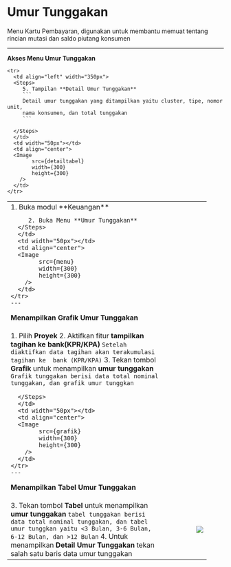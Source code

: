 

# Umur Tunggakan

Menu Kartu Pembayaran, digunakan untuk membantu memuat tentang rincian mutasi dan saldo piutang konsumen

---

**Akses Menu Umur Tunggakan**
<table>
  <tbody>
    <tr>
      <td align="left" width="350px">
      <Steps>
         1. Buka modul **Keuangan**

         2. Buka Menu **Umur Tunggakan**
      </Steps>
      </td>
      <td width="50px"></td>
      <td align="center">
      <Image
            src={menu}
            width={300}
            height={300}
        />
      </td>
    </tr>
    ---

**Menampilkan Grafik Umur Tunggakan**
    <tr>
      <td align="left" width="350px">
      <Steps>
         1. Pilih **Proyek**
         2. Aktifkan fitur **tampilkan tagihan ke bank(KPR/KPA)**
         ```
         Setelah diaktifkan data tagihan akan terakumulasi tagihan ke 
         bank (KPR/KPA)
         ```
         3. Tekan tombol **Grafik** untuk menampilkan **umur tunggakan**
         ```
         Grafik tunggakan berisi data total nominal tunggakan, dan grafik
         umur tunggkan
         ```

      </Steps>
      </td>
      <td width="50px"></td>
      <td align="center">
      <Image
            src={grafik}
            width={300}
            height={300}
        />
      </td>
    </tr>
    ---

**Menampilkan Tabel Umur Tunggakan**
    <tr>
      <td align="left" width="350px">
      <Steps>
         3. Tekan tombol **Tabel** untuk menampilkan **umur tunggakan**
         ```
         tabel tunggakan berisi data total nominal tunggakan, dan tabel
         umur tunggkan yaitu <3 Bulan, 3-6 Bulan, 6-12 Bulan, dan >12 Bulan
         ```
         4. Untuk menampilkan **Detail Umur Tunggakan** tekan salah satu baris data umur tunggakan
      </Steps>
      </td>
      <td width="50px"></td>
      <td align="center">
      <Image
            src={tabel}
            width={300}
            height={300}
        />
      </td>
    </tr>

    <tr>
      <td align="left" width="350px">
      <Steps>
         5. Tampilan **Detail Umur Tunggakan**
         ```
         Detail umur tunggakan yang ditampilkan yaitu cluster, tipe, nomor unit,
         nama konsumen, dan total tunggakan
         ```

      </Steps>
      </td>
      <td width="50px"></td>
      <td align="center">
      <Image
            src={detailtabel}
            width={300}
            height={300}
        />
      </td>
    </tr>

 </tbody>
</table>